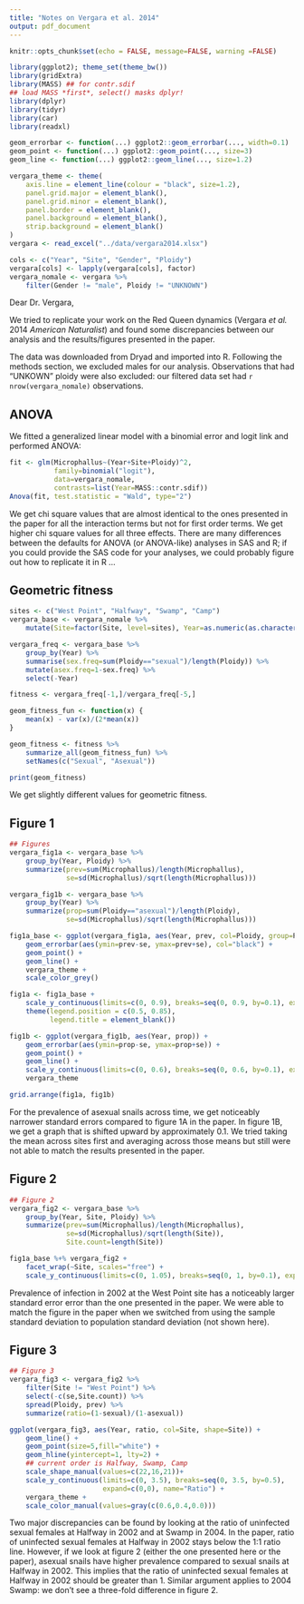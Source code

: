 ```yaml
---
title: "Notes on Vergara et al. 2014"
output: pdf_document
---
```


```r
knitr::opts_chunk$set(echo = FALSE, message=FALSE, warning =FALSE)
```

```r
library(ggplot2); theme_set(theme_bw())
library(gridExtra)
library(MASS) ## for contr.sdif
## load MASS *first*, select() masks dplyr!
library(dplyr)
library(tidyr)
library(car)
library(readxl)

geom_errorbar <- function(...) ggplot2::geom_errorbar(..., width=0.1)
geom_point <- function(...) ggplot2::geom_point(..., size=3)
geom_line <- function(...) ggplot2::geom_line(..., size=1.2)

vergara_theme <- theme(
    axis.line = element_line(colour = "black", size=1.2),
    panel.grid.major = element_blank(),
    panel.grid.minor = element_blank(),
    panel.border = element_blank(),
    panel.background = element_blank(),
    strip.background = element_blank()
)
vergara <- read_excel("../data/vergara2014.xlsx")

cols <- c("Year", "Site", "Gender", "Ploidy")
vergara[cols] <- lapply(vergara[cols], factor)
vergara_nomale <- vergara %>%
    filter(Gender != "male", Ploidy != "UNKNOWN")
```

Dear Dr. Vergara,

We tried to replicate your work on the Red Queen dynamics (Vergara *et al.* 2014 *American Naturalist*) and found some discrepancies between our analysis and the results/figures presented in the paper.

The data was downloaded from Dryad and imported into R. Following the methods section, we excluded males for our analysis. Observations that had "UNKOWN" ploidy were also excluded: our filtered data set had `r nrow(vergara_nomale)` observations.

## ANOVA

We fitted a generalized linear model with a binomial error and logit link and performed ANOVA:

```r
fit <- glm(Microphallus~(Year+Site+Ploidy)^2, 
           family=binomial("logit"), 
           data=vergara_nomale,
           contrasts=list(Year=MASS::contr.sdif))
Anova(fit, test.statistic = "Wald", type="2")
```

We get chi square values that are almost identical to the ones presented in the paper for all the interaction terms but not for first order terms. We get higher chi square values for all three effects. There are many differences between the defaults for ANOVA (or ANOVA-like) analyses in SAS and R; if you could provide the SAS code for your analyses, we could probably figure out how to replicate it in R ...

## Geometric fitness

```r
sites <- c("West Point", "Halfway", "Swamp", "Camp")
vergara_base <- vergara_nomale %>%
    mutate(Site=factor(Site, level=sites), Year=as.numeric(as.character(Year)))

vergara_freq <- vergara_base %>%
    group_by(Year) %>%
    summarise(sex.freq=sum(Ploidy=="sexual")/length(Ploidy)) %>%
    mutate(asex.freq=1-sex.freq) %>%
    select(-Year)

fitness <- vergara_freq[-1,]/vergara_freq[-5,]

geom_fitness_fun <- function(x) {
    mean(x) - var(x)/(2*mean(x))
}

geom_fitness <- fitness %>%
    summarize_all(geom_fitness_fun) %>%
    setNames(c("Sexual", "Asexual"))

print(geom_fitness)
```
 
We get slightly different values for geometric fitness.
 
## Figure 1

```r
## Figures
vergara_fig1a <- vergara_base %>% 
    group_by(Year, Ploidy) %>%
    summarize(prev=sum(Microphallus)/length(Microphallus),
              se=sd(Microphallus)/sqrt(length(Microphallus)))

vergara_fig1b <- vergara_base %>%
    group_by(Year) %>%
    summarize(prop=sum(Ploidy=="asexual")/length(Ploidy),
              se=sd(Microphallus)/sqrt(length(Microphallus)))

fig1a_base <- ggplot(vergara_fig1a, aes(Year, prev, col=Ploidy, group=Ploidy))+
    geom_errorbar(aes(ymin=prev-se, ymax=prev+se), col="black") +
    geom_point() + 
    geom_line() +
    vergara_theme +
    scale_color_grey()

fig1a <- fig1a_base +
    scale_y_continuous(limits=c(0, 0.9), breaks=seq(0, 0.9, by=0.1), expand=c(0,0), name = "Prevalence of Microphallus infection") +
    theme(legend.position = c(0.5, 0.85),
          legend.title = element_blank())

fig1b <- ggplot(vergara_fig1b, aes(Year, prop)) +
    geom_errorbar(aes(ymin=prop-se, ymax=prop+se)) +
    geom_point() +
    geom_line() +
    scale_y_continuous(limits=c(0, 0.6), breaks=seq(0, 0.6, by=0.1), expand=c(0,0), name="Proportion of asexual snails") +
    vergara_theme

grid.arrange(fig1a, fig1b)
```

For the prevalence of asexual snails across time, we get noticeably narrower standard errors compared to figure 1A in the paper. In figure 1B, we get a graph that is shifted upward by approximately 0.1. We tried taking the mean across sites first and averaging across those means but still were not able to match the results presented in the paper.

## Figure 2

```r
## Figure 2
vergara_fig2 <- vergara_base %>%
    group_by(Year, Site, Ploidy) %>%
    summarize(prev=sum(Microphallus)/length(Microphallus), 
              se=sd(Microphallus)/sqrt(length(Site)),
              Site.count=length(Site))

fig1a_base %+% vergara_fig2 +
    facet_wrap(~Site, scales="free") +
    scale_y_continuous(limits=c(0, 1.05), breaks=seq(0, 1, by=0.1), expand=c(0,0))

```

Prevalence of infection in 2002 at the West Point site has a noticeably larger standard error error than the one presented in the paper. We were able to match the figure in the paper when we switched from using the sample standard deviation to population standard deviation (not shown here). 

## Figure 3

```r
## Figure 3
vergara_fig3 <- vergara_fig2 %>%
    filter(Site != "West Point") %>%
    select(-c(se,Site.count)) %>%
    spread(Ploidy, prev) %>%
    summarize(ratio=(1-sexual)/(1-asexual))

ggplot(vergara_fig3, aes(Year, ratio, col=Site, shape=Site)) +
    geom_line() +
    geom_point(size=5,fill="white") +
    geom_hline(yintercept=1, lty=2) +
    ## current order is Halfway, Swamp, Camp
    scale_shape_manual(values=c(22,16,21))+
    scale_y_continuous(limits=c(0, 3.5), breaks=seq(0, 3.5, by=0.5),
                       expand=c(0,0), name="Ratio") +
    vergara_theme +
    scale_color_manual(values=gray(c(0.6,0.4,0.0)))
```

Two major discrepancies can be found by looking at the ratio of uninfected sexual females at Halfway in 2002 and at Swamp in 2004. In the paper, ratio of uninfected sexual females at Halfway in 2002 stays below the 1:1 ratio line. However, if we look at figure 2 (either the one presented here or the paper), asexual snails have higher prevalence compared to sexual snails at Halfway in 2002. This implies that the ratio of uninfected sexual females at Halfway in 2002 should be greater than 1. Similar argument applies to 2004 Swamp: we don't see a three-fold difference in figure 2.

